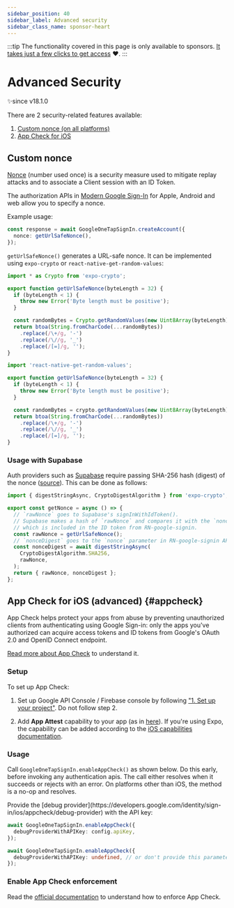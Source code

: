 ```yaml
---
sidebar_position: 40
sidebar_label: Advanced security
sidebar_class_name: sponsor-heart
---
```


:::tip
The functionality covered in this page is only available to sponsors️. [It takes just a few clicks to get access](install#accessing-the-private-package-for-sponsors) ❤️.
:::

# Advanced Security

✨since v18.1.0

There are 2 security-related features available:

1. [Custom nonce (on all platforms)](#custom-nonce)
2. [App Check for iOS](#appcheck)

## Custom nonce

[Nonce](https://en.wikipedia.org/wiki/Cryptographic_nonce) (number used once) is a security measure used to mitigate replay attacks and to associate a Client session with an ID Token.

The authorization APIs in [Modern Google Sign-In](/docs/one-tap) for Apple, Android and web allow you to specify a nonce.

Example usage:

```ts
const response = await GoogleOneTapSignIn.createAccount({
  nonce: getUrlSafeNonce(),
});
```

`getUrlSafeNonce()` generates a URL-safe nonce. It can be implemented using `expo-crypto` or `react-native-get-random-values`:


[//]: # 'or use uuid v4 with react-native-get-random-values or expo-crypto'

<Tabs>
  <TabItem value="expo-crypto" label="expo-crypto">

```ts
import * as Crypto from 'expo-crypto';

export function getUrlSafeNonce(byteLength = 32) {
  if (byteLength < 1) {
    throw new Error('Byte length must be positive');
  }

  const randomBytes = Crypto.getRandomValues(new Uint8Array(byteLength));
  return btoa(String.fromCharCode(...randomBytes))
    .replace(/\+/g, '-')
    .replace(/\//g, '_')
    .replace(/[=]/g, '');
}
```

</TabItem>

<TabItem value="react-native-get-random-values" label="react-native-get-random-values">

```ts
import 'react-native-get-random-values';

export function getUrlSafeNonce(byteLength = 32) {
  if (byteLength < 1) {
    throw new Error('Byte length must be positive');
  }

  const randomBytes = crypto.getRandomValues(new Uint8Array(byteLength));
  return btoa(String.fromCharCode(...randomBytes))
    .replace(/\+/g, '-')
    .replace(/\//g, '_')
    .replace(/[=]/g, '');
}
```

  </TabItem>
</Tabs>

### Usage with Supabase

Auth providers such as [Supabase](https://supabase.com/docs/reference/javascript/auth-signinwithidtoken) require passing SHA-256 hash (digest) of the nonce ([source](https://github.com/supabase/auth-js/blob/dfb40d24188f7e8b0d34e51ded15582086250c51/src/lib/types.ts#L612)). This can be done as follows:

```ts
import { digestStringAsync, CryptoDigestAlgorithm } from 'expo-crypto';

export const getNonce = async () => {
  // `rawNonce` goes to Supabase's signInWithIdToken().
  // Supabase makes a hash of `rawNonce` and compares it with the `nonceDigest`
  // which is included in the ID token from RN-google-signin.
  const rawNonce = getUrlSafeNonce();
  // `nonceDigest` goes to the `nonce` parameter in RN-google-signin APIs
  const nonceDigest = await digestStringAsync(
    CryptoDigestAlgorithm.SHA256,
    rawNonce,
  );
  return { rawNonce, nonceDigest };
};
```

## App Check for iOS (advanced) {#appcheck}

App Check helps protect your apps from abuse by preventing unauthorized clients from authenticating using Google Sign-in: only the apps you've authorized can acquire access tokens and ID tokens from Google's OAuth 2.0 and OpenID Connect endpoint.

[Read more about App Check](https://developers.google.com/identity/sign-in/ios/appcheck) to understand it.

### Setup

To set up App Check:

1. Set up Google API Console / Firebase console by following ["1. Set up your project"](https://developers.google.com/identity/sign-in/ios/appcheck/get-started#project-setup). Do not follow step 2.

2. Add **App Attest** capability to your app (as in [here](https://developers.google.com/identity/sign-in/ios/appcheck/get-started#install-sdk)). If you're using Expo, the capability can be added according to the [iOS capabilities documentation](https://docs.expo.dev/build-reference/ios-capabilities/).

### Usage

Call `GoogleOneTapSignIn.enableAppCheck()` as shown below. Do this early, before invoking any authentication apis. The call either resolves when it succeeds or rejects with an error. On platforms other than iOS, the method is a no-op and resolves.

<Tabs>
  <TabItem value="debug-provider" label="Debug provider">
Provide the [debug provider](https://developers.google.com/identity/sign-in/ios/appcheck/debug-provider) with the API key:

```ts
await GoogleOneTapSignIn.enableAppCheck({
  debugProviderWithAPIKey: config.apiKey,
});
```

  </TabItem>

  <TabItem value="production-environment" label="Production environment">

```ts
await GoogleOneTapSignIn.enableAppCheck({
  debugProviderWithAPIKey: undefined, // or don't provide this parameter at all
});
```

  </TabItem>
</Tabs>

### Enable App Check enforcement

Read the [official documentation](https://developers.google.com/identity/sign-in/ios/appcheck/enable-enforcement) to understand how to enforce App Check.
